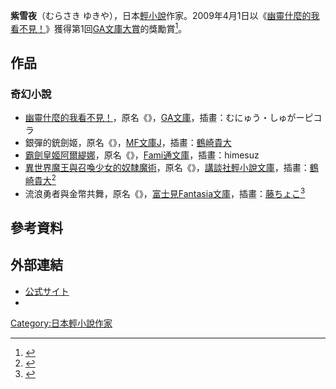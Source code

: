 '''紫雪夜'''（むらさき ゆきや{{bd||}}），日本[[輕小說|輕小說]]作家。2009年4月1日以《[[幽靈什麼的我看不見！|幽靈什麼的我看不見！]]》獲得第1回[[GA文庫大賞|GA文庫大賞]]的獎勵賞<ref>{{Cite web|url=http://ga.sbcr.jp/novel/taisyo/past.html|title=過去の受賞作一覧｜GA文庫大賞｜GA文庫|publisher=ソフトバンククリエイティブ|accessdate=2013-05-06|archive-date=2015-03-22|archive-url=https://web.archive.org/web/20150322060049/http://ga.sbcr.jp/novel/taisyo/past.html|dead-url=yes}}</ref>。

==作品==
===奇幻小說===
*[[幽靈什麼的我看不見！|幽靈什麼的我看不見！]]，原名《{{lang|ja|ゆうれいなんか見えない!}}》，[[GA文庫|GA文庫]]，插畫：むにゅう・しゅがーピコラ
*銀彈的銃劍姬，原名《{{lang|ja|銀弾の銃剣姫}}》，[[MF文庫J|MF文庫J]]，插畫：[[鶴崎貴大|鶴崎貴大]]
*[[霸劍皇姬阿爾緹娜|霸劍皇姬阿爾緹娜]]，原名《{{lang|ja|覇剣の皇姫アルティーナ}}》，[[Fami通文庫|Fami通文庫]]，插畫：himesuz
*[[異世界魔王與召喚少女的奴隸魔術|異世界魔王與召喚少女的奴隸魔術]]，原名《{{lang|ja|異世界魔王と召喚少女の奴隷魔術}}》，[[講談社輕小說文庫|講談社輕小說文庫]]，插畫：[[鶴崎貴大|鶴崎貴大]]<ref>{{cite web|title=異世界魔王と召喚少女の奴隷魔術|url=http://lanove.kodansha.co.jp/official/isekaimaou/|website=ラノベ文庫|accessdate=2016-03-24|archive-date=2018-04-01|archive-url=https://web.archive.org/web/20180401025753/http://lanove.kodansha.co.jp/official/isekaimaou/|dead-url=no}}</ref>
*流浪勇者與金幣共舞，原名《{{lang|ja|放浪勇者は金貨と踊る}}》，[[富士見Fantasia文庫|富士見Fantasia文庫]]，插畫：[[藤ちょこ|藤ちょこ]]<ref>{{cite web|title=放浪勇者は金貨と踊る,むらさきゆきや|url=http://www.fujimishobo.co.jp/sp/201502hourouyuusya/|website=富士見書房|accessdate=2016-03-24|archive-date=2019-05-07|archive-url=https://web.archive.org/web/20190507135055/http://www.fujimishobo.co.jp/sp/201502hourouyuusya/|dead-url=no}}</ref>

==參考資料==
{{reflist}}

==外部連結==
* [http://murasakiyukiya.net/index.html 公式サイト]{{Wayback|url=http://murasakiyukiya.net/index.html |date=20160513182918 }}{{ja icon}}
* {{Twitter|murasakiyukiya|むらさきゆきや}}{{ja icon}}

{{Japan-writer-stub}}
[[Category:日本輕小說作家|Category:日本輕小說作家]]